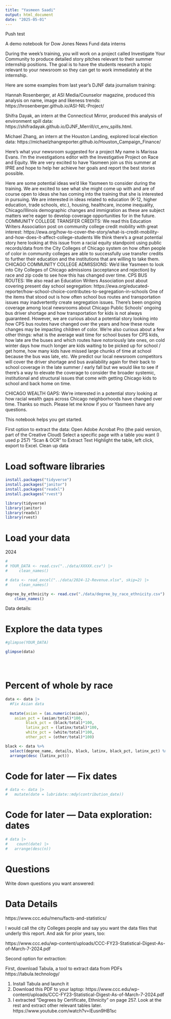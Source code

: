 ```yaml
---
title: "Yasmeen Saadi"
output: html_document
date: "2025-05-01"
---
```


Push test

A demo notebook for Dow Jones News Fund data interns

During the week’s training, you will work on a project called Investigate Your Community to produce detailed story pitches relevant to their summer internship positions. The goal is to have the students research a topic relevant to your newsroom so they can get to work immediately at the internship. 

Here are some examples from last year’s DJNF data journalism training:

Hannah Rosenberger, at ASI Media/Counselor magazine, produced this analysis on name, image and likeness trends: https://hrosenberger.github.io/ASI-NIL-Project/

Shifra Dayak, an intern at the Connecticut Mirror, produced this analysis of environment spill data: https://shifradayak.github.io/DJNF_Merrill/ct_env_spills.html.

Michael Zhang, an intern at the Houston Landing, explored local election data: https://michaelzhangreporter.github.io/Houston_Campaign_Finance/


Here's what your newsroom suggested for a project
My name is Marissa Evans. I'm the investigations editor with the Investigative Project on Race and Equity. We are very excited to have Yasmeen join us this summer at IPRE and hope to help her achieve her goals and report the best stories possible.


Here are some potential ideas we'd like Yasmeen to consider during the training. We are excited to see what she might come up with and are of course open to ideas she has coming into the training that she is interested in pursuing. We are interested in ideas related to education (K-12, higher education, trade schools, etc.), housing, healthcare, income inequality, Chicago/Illinois demographic changes and immigration as these are subject matters we're eager to develop coverage opportunities for in the future.
COMMUNITY COLLEGE TRANSFER CREDITS: We read this Education Writers Association post on community college credit mobility with great interest: https://ewa.org/how-to-cover-the-story/what-is-credit-mobility-and-how-does-it-affect-college-students We think there’s a great potential story here looking at this issue from a racial equity standpoint using public records/data from the City Colleges of Chicago system on how often people of color in community colleges are able to successfully use transfer credits to further their education and the institutions that are willing to take them.
CHICAGO COMMUNITY COLLEGE ADMISSIONS: We'd like Yasmeen to look into City Colleges of Chicago admissions (acceptance and rejection) by race and zip code to see how this has changed over time.
CPS BUS ROUTES: We also read an Education Writers Association post about covering present day school segregation: https://ewa.org/educated-reporter/how-school-choice-contributes-to-segregation-in-schools One of the items that stood out is how often school bus routes and transportation issues may inadvertently create segregation issues. There's been ongoing coverage among local newsrooms about Chicago Public Schools' ongoing bus driver shortage and how transportation for kids is not always guaranteed. However, we are curious about a potential story looking into how CPS bus routes have changed over the years and how these route changes may be impacting children of color. We're also curious about a few other things: what is the average wait time for school buses for CPS kids, how late are the buses and which routes have notoriously late ones, on cold winter days how much longer are kids waiting to be picked up for school / get home, how many kids have missed large chunks of time at school because the bus was late, etc. We predict our local newsroom competitors will cover the driver shortage and bus availability again for their back to school coverage in the late summer / early fall but we would like to see if there's a way to elevate the coverage to consider the broader systemic, institutional and structural issues that come with getting Chicago kids to school and back home on time.


CHICAGO WEALTH GAPS: We're interested in a potential story looking at how racial wealth gaps across Chicago neighborhoods have changed over time.
Thanks so much. Please let me know if you or Yasmeen have any questions.


This notebook helps you get started.

First option to extract the data:
Open Adobe Acrobat Pro (the paid version, part of the Creative Cloud)
Select a specific page with a table you want (I used p 257)
"Scan & OCR" to Extract Text
Highlight the table, left click, export to Excel.
Clean up data


# Load software libraries
```r
install.packages("tidyverse")
install.packages("janitor")
install.packages("readxl")
install.packages("rvest")
```

```r
library(tidyverse)
library(janitor)
library(readxl)
library(rvest)

```


# Load your data

2024

```r

# 
# YOUR_DATA <- read.csv("../data/XXXXX.csv") |> 
#     clean_names()

# data <- read_excel("../data/2024-12-Revenue.xlsx", skip=2) |> 
#     clean_names()

degree_by_ethnicity <- read.csv("./data/degree_by_race_ethnicity.csv") |> 
    clean_names()


```

Data details:


# Explore the data types
```r

#glimpse(YOUR_DATA)

glimpse(data)





```
# Percent of whole by race

```r

data <- data |> 
  #Fix Asian data
  
  mutate(asian = (as.numeric(asian)),
    asian_pct = (asian/total)*100,
         black_pct = (black/total)*100,
         latinx_pct = (latinx/total)*100,
         white_pct = (white/total)*100,
         other_pct = (other/total)*100)

```
```r
black <- data %>% 
  select(degree_name, details, black, latinx, black_pct, latinx_pct) %>% 
  arrange(desc (latinx_pct))
```




# Code for later --- Fix dates
```r
# data <- data |> 
#   mutate(date = lubridate::mdy(contribution_date))
```



# Code for later ---  Data exploration: dates

```r
# data |> 
#    count(date) |> 
#   arrange(desc(n))
```




# Questions 

Write down questions you want answered:



# Data Details
https://www.ccc.edu/menu/facts-and-statistics/

I would call the city Colleges people and say you want the data files that underly this report. And ask for prior years, too:

https://www.ccc.edu/wp-content/uploads/CCC-FY23-Statistical-Digest-As-of-March-7-2024.pdf

Second option for extraction:

First, download Tabula, a tool to extract data from PDFs
https://tabula.technology/

1) Install Tabula and launch it
2) Download this PDF to your laptop: https://www.ccc.edu/wp-content/uploads/CCC-FY23-Statistical-Digest-As-of-March-7-2024.pdf
3) I extracted "Degrees by Certificate, Ethnicity" on page 257. Look at the rest and extract other relevant tables later. https://www.youtube.com/watch?v=IEusn9HB1sc

